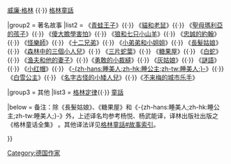 {{Navbox
|name       = 格林兄弟
|title      = [[格林兄弟]] 
|image      = 
|state      = {{{state|autocollapse}}}

|group1 = 主條目
|list1  = [[雅各布·格林]] {{·}} [[威廉·格林]] {{·}} [[格林童話]]

|group2 = 著名故事
|list2  = 《[[青蛙王子]]》{{·}} 《[[貓和老鼠 (童話)|貓和老鼠]]》{{·}} 《[[聖母瑪利亞的孩子]]》{{·}} 《[[傻大膽學害怕]]》{{·}} 《[[狼和七只小山羊]]》{{·}} 《[[忠誠的約翰]]》{{·}} 《[[怪樂師]]》{{·}} 《[[十二兄弟]]》{{·}} 《[[小弟弟和小姐姐]]》{{·}} 《[[長髮姑娘]]》{{·}} 《[[森林中的三個小人兒]]》{{·}} 《[[三片蛇葉]]》{{·}} 《[[糖果屋]]》{{·}} 《[[白蛇 (童話)|白蛇]]》{{·}} 《[[渔夫和他的妻子]]》{{·}}《[[勇敢的小裁縫]]》{{·}} 《[[灰姑娘]]》{{·}} 《[[謎語 (童話)|謎語]]》{{·}} 《[[小红帽]]》{{·}} 《[[睡公主|-{zh-hans:睡美人;zh-hk:睡公主;zh-tw:睡美人;}-]]》{{·}} 《[[白雪公主]]》{{·}} 《[[名字古怪的小矮人兒]]》{{·}}《[[不来梅的城市乐手]]》

|group3 = 其他
|list3  =  [[格林定律]]{{·}} [[童話]]

|below  = 备注：除《長髮姑娘》、《糖果屋》和《-{zh-hans:睡美人;zh-hk:睡公主;zh-tw:睡美人;}-》外，上述译名均参考杨悦、杨武能译，译林出版社出版之《格林童话全集》<!-- ISBN 7-80567-221-0 -->。其他译法详见[[格林童話#故事索引]]。

}}<noinclude>
[[Category:德国作家]]</noinclude>